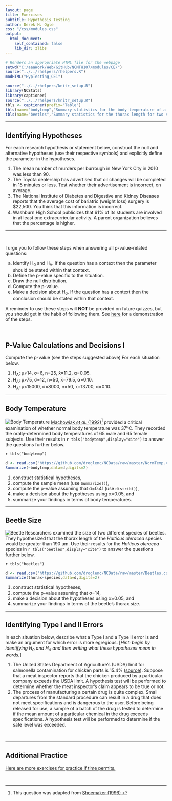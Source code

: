 ```yaml
---
layout: page
title: Exercises
subtitle: Hypothesis Testing
author: Derek H. Ogle
css: "/css/modules.css"
output:
  html_document:
    self_contained: false
    lib_dir: zlibs
---
```


```r
# Renders an appropriate HTML file for the webpage
setwd("C:/aaaWork/Web/GitHub/NCMTH107/modules/CE/")
source("../../rhelpers/rhelpers.R")
modHTML("HypTesting_CE1")
```

```r
source("../../rhelpers/knitr_setup.R")
library(NCStats)
library(captioner)
source("../../rhelpers/knitr_setup.R")
tbls <- captioner(prefix="Table")
tbls(name="bodytemp","Summary statistics for the body temperature of a sample of men and women.")
tbls(name="beetles","Summary statistics for the thorax length for two species of beetles.")
```

----

## Identifying Hypotheses

For each research hypothesis or statement below, construct the null and alternative hypotheses (use their respective symbols) and explicitly define the parameter in the hypotheses.

1. The mean number of murders per burrough in New York City in 2010 was less than 90.
1. The Toyota dealership has advertised that oil changes will be completed in 15 minutes or less. Test whether their advertisement is incorrect, on average.
1. The National Institute of Diabetes and Digestive and Kidney Diseases reports that the average cost of bariatric (weight loss) surgery is $22,500. You think that this information is incorrect. 
1. Washburn High School publicizes that 61% of its students are involved in at least one extracurricular activity. A parent organization believes that the percentage is higher.

----

&nbsp;

<div class="alert alert-success">
I urge you to follow these steps when answering all p-value-related questions:
<ol type="a">
  <li>Identify H<sub>0</sub> and H<sub>A</sub>. If the question has a context then the parameter should be stated within that context.</li>
  <li>Define the p-value specific to the situation.</li>
  <li>Draw the null distribution.</li>
  <li>Compute the p-value.</li>
  <li>Make a decision about H<sub>0</sub>. If the question has a context then the conclusion should be stated within that context.</li>
</ol>
A reminder to use these steps will <strong>NOT</strong> be provided on future quizzes, but you should get in the habit of following them. See <a href="../Explanations/Calc_pvalue_Z.html">here</a> for a demonstration of the steps.
</div>

&nbsp;

## P-Value Calculations and Decisions I
Compute the p-value (see the steps suggested above) For each situation below.

1. H<sub>A</sub>: &mu;&#8800;14, &sigma;=6, n=25, x&#772;=11.2, &alpha;=0.05.
1. H<sub>A</sub>: &mu;>75, &sigma;=12, n=50, x&#772;=79.5, &alpha;=0.10.
1. H<sub>A</sub>: &mu;<15000, &sigma;=8000, n=50, x&#772;=13700, &alpha;=0.10.

----

## Body Temperature
<img src="zimgs/body-temperature-1.jpg" alt="Body Temperature" class="img-right">
[Machowiak *et al.* (1992)](http://www.ncbi.nlm.nih.gov/pubmed/1302471)[^1] provided a critical examination of whether normal body temperature was 37<sup>o</sup>C. They recorded the orally-determined body temperatures of 65 male and 65 female subjects. Use their results in `r tbls("bodytemp",display="cite")` to answer the questions further below.

`r tbls("bodytemp")`

```r
d <- read.csv("https://github.com/droglenc/NCData/raw/master/NormTemp.csv")
Summarize(~bodytemp,data=d,digits=2)
```

1. construct statistical hypotheses, 
1. compute the sample mean (use `Summarize()`), 
1. compute the p-value assuming that &sigma;=0.41 (use `distrib()`), 
1. make a decision about the hypotheses using &alpha;=0.05, and 
1. summarize your findings in terms of body temperatures.

----

## Beetle Size
<img src="zimgs/beetle.jpg" alt="Beetle" class="img-right">
Researchers examined the size of two different species of beetles. They hypothesized that the thorax length of the *Halticus oleracea* species would be greater than 190 &mu;m. Use their results for the *Halticus oleracea* species in `r tbls("beetles",display="cite")` to answer the questions further below.

`r tbls("beetles")`

```r
d <- read.csv("https://github.com/droglenc/NCData/raw/master/Beetles.csv")
Summarize(thorax~species,data=d,digits=2)
```

1. construct statistical hypotheses, 
1. compute the p-value assuming that &sigma;=14, 
1. make a decision about the hypotheses using &alpha;=0.05, and 
1. summarize your findings in terms of the beetle's thorax size.

----

## Identifying Type I and II Errors

In each situation below, describe what a Type I and a Type II error is and make an argument for which error is more egregious. [*Hint: begin by identifying H<sub>0</sub> and H<sub>A</sub> and then writing what these hypotheses mean in words.*]

1. The United States Department of Agriculture's (USDA) limit for salmonella contamination for chicken parts is 15.4% ([source](http://www.foodsafetynews.com/2015/01/fsis-releases-new-salmonella-campylobacter-performance-standards-for-poultry/)). Suppose that a meat inspector reports that the chicken produced by a particular company exceeds the USDA limit. A hypothesis test will be performed to determine whether the meat inspector's claim appears to be true or not.
1. The process of manufacturing a certain drug is quite complex. Small departures from the standard procedure can result in a drug that does not meet specifications and is dangerous to the user. Before being released for use, a sample of a batch of the drug is tested to determine if the mean amount of a particular chemical in the drug exceeds specifications. A hypothesis test will be performed to determine if the safe level was exceeded.

&nbsp;

----

## Additional Practice

[Here are more exercises for practice if time permits.](HypTesting_CE2)

&nbsp;

[^1]: This question was adapted from [Shoemaker (1996)](http://www.amstat.org/publications/jse/v4n2/datasets.shoemaker.html).
